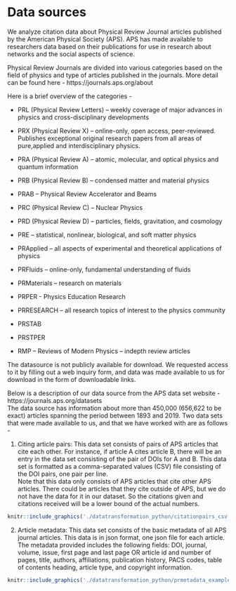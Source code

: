 # Data sources

We analyze citation data about Physical Review Journal articles published by the American Physical Society (APS). APS has made available to researchers data based on their publications for use in research about networks and the social aspects of science.  

Physical Review Journals are divided into various categories based on the field of physics and type of articles published in the journals. More detail can be found here - https://journals.aps.org/about  

Here is a brief overview of the categories - 

* PRL (Physical Review Letters) – weekly coverage of major advances in physics and cross-disciplinary developments

* PRX (Physical Review X) – online-only, open access, peer-reviewed. Publishes exceptional original research papers from all areas of pure,applied and interdisciplinary physics.

* PRA (Physical Review A) – atomic, molecular, and optical physics and quantum information

* PRB (Physical Review B) – condensed matter and material physics

* PRAB – Physical Review Accelerator and Beams

* PRC (Physical Review C) – Nuclear Physics

* PRD (Physical Review D) – particles, fields, gravitation, and cosmology

* PRE – statistical, nonlinear, biological, and soft matter physics

* PRApplied – all aspects of experimental and theoretical applications of physics

* PRFluids – online-only, fundamental understanding of fluids

* PRMaterials – research on materials

* PRPER - Physics Education Research

* PRRESEARCH – all research topics of interest to the physics community

* PRSTAB

* PRSTPER

* RMP – Reviews of Modern Physics – indepth review articles


The datasource is not publicly available for download. We requested access to it by filling out a web inquiry form, and data was made available to us for download in the form of downloadable links.  

Below is a description of our data source from the APS data set website - https://journals.aps.org/datasets  
The data source has information about more than 450,000 (656,622 to be exact) articles spanning the period between 1893 and 2019.  Two data sets that were made available to us, and that we have worked with are as follows -

1) Citing article pairs: This data set consists of pairs of APS articles that cite each other. For instance, if article A cites article B, there will be an entry in the data set consisting of the pair of DOIs for A and B. This data set is formatted as a comma-separated values (CSV) file consisting of the DOI pairs, one pair per line.  
Note that this data only consists of APS articles that cite other APS articles. There could be articles that they cite outside of APS, but we do not have the data for it in our dataset. So the citations given and citations received will be a lower bound of the actual numbers.  


```r
knitr::include_graphics('./datatransformation_python/citationpairs_csv.png')

```

2) Article metadata: This data set consists of the basic metadata of all APS journal articles. This data is in json format, one json file for each article. The metadata provided includes the following fields: DOI, journal, volume, issue, first page and last page OR article id and number of pages, title, authors, affiliations, publication history, PACS codes, table of contents heading, article type, and copyright information.  

```r
knitr::include_graphics('./datatransformation_python/prmetadata_example.png')
```



